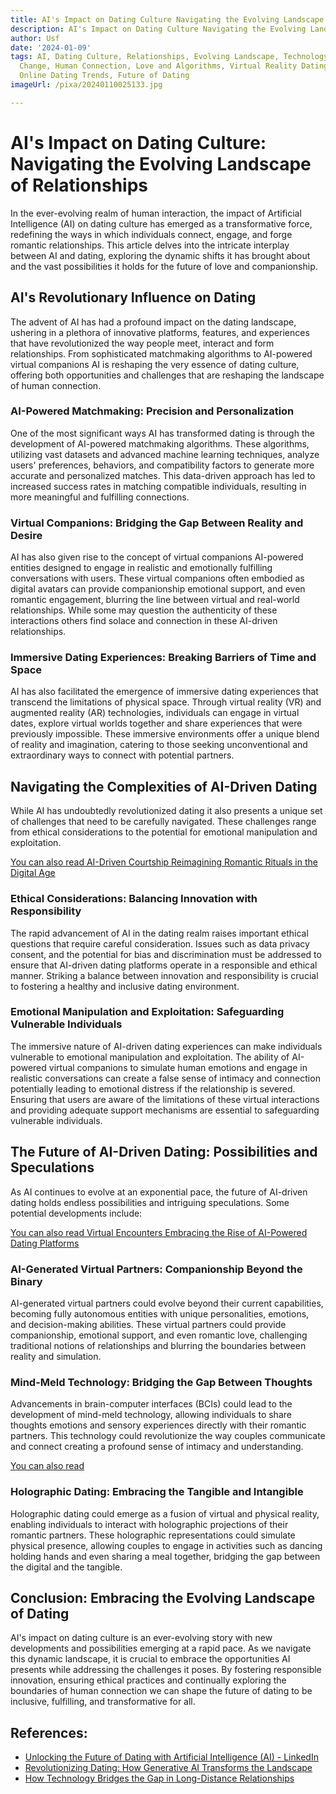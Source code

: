 ```yaml
---
title: AI's Impact on Dating Culture Navigating the Evolving Landscape of Relationships
description: AI's Impact on Dating Culture Navigating the Evolving Landscape of Relationships
author: Usf
date: '2024-01-09'
tags: AI, Dating Culture, Relationships, Evolving Landscape, Technology Impact, Societal
  Change, Human Connection, Love and Algorithms, Virtual Reality Dating, AI Matchmaking,
  Online Dating Trends, Future of Dating
imageUrl: /pixa/20240110025133.jpg

---
```

# AI's Impact on Dating Culture:  Navigating the  Evolving Landscape of  Relationships

In the ever-evolving  realm of  human interaction, the impact of Artificial Intelligence  (AI) on dating culture has emerged as a transformative force, redefining  the ways in which individuals connect, engage, and forge romantic relationships. This article delves into the intricate interplay between AI and dating,  exploring the dynamic shifts it has  brought about and the vast possibilities it holds for the future of love  and companionship.

##  AI's Revolutionary  Influence on Dating

The advent of AI has had a profound impact on the  dating landscape, ushering in a plethora of innovative platforms, features, and experiences  that have revolutionized the way people meet, interact  and form relationships. From sophisticated matchmaking algorithms to AI-powered virtual companions  AI is  reshaping the very essence of dating culture, offering both opportunities and challenges that are reshaping the landscape of human connection.

### AI-Powered Matchmaking: Precision and Personalization

One of the  most significant ways AI has  transformed dating is through the development of AI-powered matchmaking algorithms. These algorithms, utilizing vast  datasets and advanced machine learning techniques, analyze users' preferences, behaviors, and compatibility factors to generate more accurate and personalized matches.  This data-driven approach has led  to increased success rates in matching compatible  individuals, resulting  in more meaningful and fulfilling connections.

### Virtual Companions: Bridging the  Gap Between Reality and Desire

AI has also given  rise to  the concept of virtual companions AI-powered entities  designed to engage in realistic and emotionally fulfilling conversations with users.  These virtual companions often embodied as digital avatars can provide companionship emotional  support, and even romantic engagement,  blurring the line between virtual and real-world relationships. While some may question the authenticity  of these interactions others find solace and connection in these AI-driven relationships.

### Immersive Dating Experiences: Breaking Barriers of Time and Space

AI has also facilitated the emergence of immersive dating experiences  that transcend the  limitations of physical space. Through virtual reality (VR)  and augmented reality (AR) technologies, individuals can engage in virtual dates,  explore virtual worlds together  and share experiences that were previously  impossible. These immersive environments offer a unique blend of reality and imagination, catering to those seeking unconventional and extraordinary ways to connect with  potential partners.

## Navigating  the Complexities of AI-Driven Dating

While  AI has undoubtedly revolutionized dating it  also presents a unique set of challenges that need to be carefully navigated. These challenges range from ethical considerations to the potential for emotional manipulation and exploitation.

[You can  also read AI-Driven Courtship Reimagining Romantic Rituals in the  Digital Age](AI-Driven%20Courtship%20Reimagining%20Romantic%20Rituals%20in%20the%20Digital%20Age)


### Ethical Considerations: Balancing Innovation with Responsibility

The rapid  advancement of AI in the dating realm raises important ethical questions that require careful consideration. Issues such as  data privacy  consent, and the potential for bias and discrimination must be  addressed to ensure that AI-driven dating platforms operate  in a responsible and ethical manner. Striking a balance between innovation and responsibility is crucial to fostering a healthy and inclusive dating environment.

### Emotional Manipulation and Exploitation: Safeguarding Vulnerable Individuals

The immersive nature of  AI-driven dating experiences can make individuals vulnerable to  emotional manipulation and exploitation.  The ability of AI-powered virtual companions to simulate human emotions and engage in realistic  conversations can create  a false sense of intimacy and connection potentially leading to emotional distress if the relationship  is severed. Ensuring  that users are aware of the limitations  of these virtual interactions and providing adequate support  mechanisms are essential to safeguarding vulnerable individuals.

## The Future of AI-Driven Dating: Possibilities and Speculations

As AI continues to evolve at an exponential pace, the future of  AI-driven dating holds endless possibilities and intriguing speculations.  Some potential developments include:

[You can also read Virtual Encounters Embracing the  Rise of AI-Powered Dating Platforms](Virtual%20Encounters%20Embracing%20the%20Rise%20of%20AI-Powered%20Dating%20Platforms)


### AI-Generated Virtual Partners: Companionship Beyond the Binary

AI-generated virtual partners could evolve beyond their current capabilities, becoming fully autonomous entities  with  unique personalities,  emotions, and decision-making  abilities. These virtual partners could provide companionship, emotional support, and even romantic love, challenging traditional notions of relationships and blurring the  boundaries between reality and simulation.

### Mind-Meld Technology: Bridging the Gap Between Thoughts

Advancements in brain-computer interfaces (BCIs) could lead to the development of mind-meld technology, allowing individuals to share thoughts  emotions and sensory experiences directly with their romantic partners. This technology could revolutionize the  way couples communicate and connect creating a profound sense of intimacy and understanding.

[You can also read ]()


### Holographic Dating:  Embracing the Tangible and Intangible

Holographic dating  could  emerge as a fusion of virtual and physical reality, enabling individuals to interact with holographic projections of their romantic  partners. These holographic representations could simulate physical  presence, allowing couples to engage in  activities such as dancing holding hands  and even sharing a meal together, bridging the gap  between the digital and the tangible.

## Conclusion: Embracing  the Evolving Landscape of Dating

AI's impact on dating culture is an ever-evolving story with new developments and possibilities emerging  at a rapid  pace. As we navigate this dynamic  landscape,  it is crucial  to embrace the  opportunities AI presents while addressing  the challenges it poses. By fostering responsible innovation, ensuring ethical practices and continually exploring the boundaries of human connection we can shape the future of dating to be inclusive, fulfilling, and transformative for all.

## References:
- [Unlocking the Future of Dating with Artificial Intelligence (AI) - LinkedIn](https://www.linkedin.com/pulse/unlocking-future-dating-artificial-intelligence-ai-scott-jones)
- [Revolutionizing Dating: How Generative AI Transforms the Landscape](https://gafowler.medium.com/revolutionizing-dating-how-generative-ai-transforms-the-landscape-70f9af74bfee)
- [How Technology Bridges the Gap in Long-Distance Relationships](https://swisscognitive.ch/2023/06/29/breaking-barriers-how-technology-bridges-the-gap-in-long-distance-relationships/)
